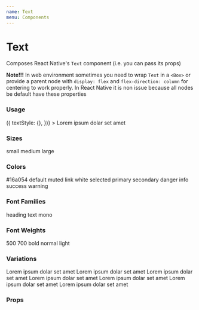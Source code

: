 ```yaml
---
name: Text
menu: Components
---
```




# Text

Composes React Native's `Text` component (i.e. you can pass its props)

**Note!!!** In web environment sometimes you need to wrap `Text` in a `<Box>` or provide a parent node with `display: flex` and `flex-direction: column` for centering to work properly. In React Native it is non issue because all nodes be default have these properties

### Usage

<Playground>
  <Box>
    <Text
      color="primary" // or custom
      align="left"
      size="large" // small - large or number
      fontFamily="text"
      weight="normal"
      isItalic
      isInline
      transform="uppercase"
      getStyles={(props, theme) => ({
        textStyle: {},
      })}
    >
      Lorem ipsum dolar set amet
    </Text>
  </Box>
</Playground>

### Sizes

<Playground>
  <Box flexDirection="column">
    <Text size="small">small</Text>
    <Text size="medium">medium</Text>
    <Text size="large">large</Text>
  </Box>
</Playground>

### Colors

<Playground>
  <Box flexDirection="column">
    <Text color="#16a054">#16a054</Text>
    <Text color="default">default</Text>
    <Text color="muted">muted</Text>
    <Text color="link">link</Text>
    <Text color="white">white</Text>
    <Text color="selected">selected</Text>
    <Text color="primary">primary</Text>
    <Text color="secondary">secondary</Text>
    <Text color="danger">danger</Text>
    <Text color="info">info</Text>
    <Text color="success">success</Text>
    <Text color="warning">warning</Text>
  </Box>
</Playground>

### Font Families

<Playground>
  <Box flexDirection="column">
    <Text fontFamily="heading">heading</Text>
    <Text fontFamily="text">text</Text>
    <Text fontFamily="mono">mono</Text>
  </Box>
</Playground>

### Font Weights

<Playground>
  <Box flexDirection="column">
    <Text weight="500">500</Text>
    <Text weight="700">700</Text>
    <Text weight="bold">bold</Text>
    <Text weight="normal">normal</Text>
    <Text weight="light">light</Text>
  </Box>
</Playground>

### Variations

<Playground>
  <Box flexDirection="column">
    <Text isItalic>Lorem ipsum dolar set amet</Text>
    <Text align="left">Lorem ipsum dolar set amet</Text>
    <Text align="center">Lorem ipsum dolar set amet</Text>
    <Text align="right">Lorem ipsum dolar set amet</Text>
    <Text transform="uppercase">Lorem ipsum dolar set amet</Text>
    <Text transform="lowercase">Lorem ipsum dolar set amet</Text>
    <Text transform="capitalize">Lorem ipsum dolar set amet</Text>
  </Box>
</Playground>

### Props

<Props of={Text} />
